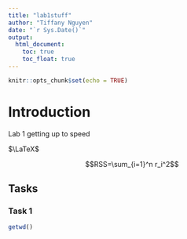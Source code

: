 ```yaml
---
title: "lab1stuff"
author: "Tiffany Nguyen"
date: "`r Sys.Date()`"
output: 
  html_document:
    toc: true
    toc_float: true
---
```


```r
knitr::opts_chunk$set(echo = TRUE)
```

# Introduction

Lab 1 getting up to speed

$\LaTeX$

$$RSS=\sum_{i=1}^n r_i^2$$

## Tasks

### Task 1

```r
getwd()
```

